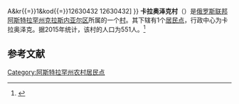 {{Infobox Settlement
| official_name = 卡拉奥泽克村
| native_name = Село Караозек
| settlement_type = [[村|村]]
| subdivision_type = [[国家|国家]]
| pushpin_map = European Russia
| pushpin_map_caption = 在[[歐洲俄羅斯|俄羅斯歐洲部分]]的位置
| subdivision_type1 = [[俄罗斯行政区划|州]]
| subdivision_type2 = [[区_(苏联)|区]]
| subdivision_name = {{RUS}}
| subdivision_name1 = [[阿斯特拉罕州|阿斯特拉罕州]]
| subdivision_name2 = [[克拉斯内亚尔区|克拉斯内亚尔区]]
| seat_type = 行政中心
| seat = 卡拉奥泽克
| population_as_of=2015
| population_footnotes = <ref name=stat />
| population_total = 551
| coordinates_display = inline,title
| latd = 46.5469444444444 | latm =  | lats =  | latNS = N
| longd = 48.6280555555556 | longm =  | longs =  | longEW = E
| timezone = [[萨马拉时间|MSK+1]]
| utc_offset = +4
| blank_name = [[俄罗斯市政土地区划代码|OKTMO编码]]
| blank_info = [http://classif.spb.ru/classificators/view/tma.php?st{{=}}A&kr{{=}}1&kod{{=}}12630432 12630432]
}}
'''卡拉奥泽克村'''（{{lang-ru|Село Караозек}}）是[[俄罗斯联邦|俄罗斯联邦]][[阿斯特拉罕州|阿斯特拉罕州]][[克拉斯内亚尔区|克拉斯内亚尔区]]所属的一个[[村|村]]。其下辖有1个[[居民点|居民点]]，行政中心为卡拉奥泽克。据2015年统计，该村的人口为551人。<ref name=stat>{{cite web |url=http://www.gks.ru/free_doc/doc_2015/bul_dr/mun_obr2015.rar |title=Численность населения Российской Федерации по муниципальным образованиям на 1 января 2015 года |accessdate=2015-08-06 |archiveurl=https://www.webcitation.org/6aaNzOlFO?url=http://www.gks.ru/free_doc/doc_2015/bul_dr/mun_obr2015.rar |archivedate=2015-08-06 |language=ru |deadurl=yes }}</ref>

== 参考文献 ==
{{reflist}}

{{Russia-stub}}

[[Category:阿斯特拉罕州农村居民点|Category:阿斯特拉罕州农村居民点]]